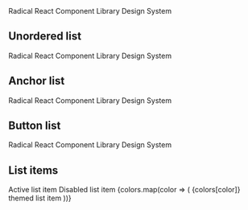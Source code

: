 

<Meta title='Components/ListGroup' component={ListGroup} />

<DocsTitle title="List Groups" experimental/>

<ListGroup>
  <ListGroup.Item>Radical React</ListGroup.Item>
  <ListGroup.Item>Component Library</ListGroup.Item>
  <ListGroup.Item>Design System</ListGroup.Item>
</ListGroup>

## Unordered list

<ListGroup>
  <ListGroup.Item>Radical React</ListGroup.Item>
  <ListGroup.Item>Component Library</ListGroup.Item>
  <ListGroup.Item>Design System</ListGroup.Item>
</ListGroup>

## Anchor list

<ListGroup>
  <ListGroup.Item href='#'>Radical React</ListGroup.Item>
  <ListGroup.Item href='#'>Component Library</ListGroup.Item>
  <ListGroup.Item href='#'>Design System</ListGroup.Item>
</ListGroup>

## Button list

<ListGroup>
  <ListGroup.Item onClick={action('item-click')}>Radical React</ListGroup.Item>
  <ListGroup.Item onClick={action('item-click')}>Component Library</ListGroup.Item>
  <ListGroup.Item onClick={action('item-click')}>Design System</ListGroup.Item>
</ListGroup>

## List items

<ListGroup>
  <ListGroup.Item active>Active list item</ListGroup.Item>
  <ListGroup.Item disabled>Disabled list item</ListGroup.Item>
  {colors.map(color => (
    <ListGroup.Item color={color} key={color}>
      {colors[color]} themed list item
    </ListGroup.Item>
  ))}
</ListGroup>
